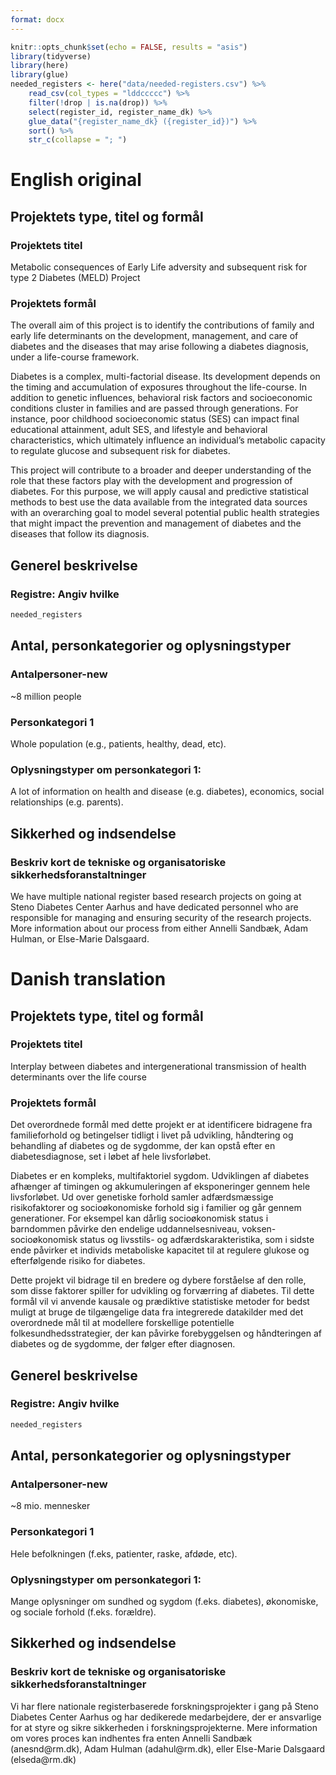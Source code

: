 ```yaml
---
format: docx
---
```


```r
knitr::opts_chunk$set(echo = FALSE, results = "asis")
library(tidyverse)
library(here)
library(glue)
needed_registers <- here("data/needed-registers.csv") %>% 
    read_csv(col_types = "lddccccc") %>% 
    filter(!drop | is.na(drop)) %>% 
    select(register_id, register_name_dk) %>% 
    glue_data("{register_name_dk} ({register_id})") %>% 
    sort() %>% 
    str_c(collapse = "; ") 
```

# English original

## Projektets type, titel og formål

### Projektets titel

Metabolic consequences of Early Life adversity and subsequent risk for
type 2 Diabetes (MELD) Project

### Projektets formål

The overall aim of this project is to identify the contributions of
family and early life determinants on the development, management, and
care of diabetes and the diseases that may arise following a diabetes
diagnosis, under a life-course framework.

Diabetes is a complex, multi-factorial disease. Its development depends
on the timing and accumulation of exposures throughout the life-course.
In addition to genetic influences, behavioral risk factors and
socioeconomic conditions cluster in families and are passed through
generations. For instance, poor childhood socioeconomic status (SES) can
impact final educational attainment, adult SES, and lifestyle and
behavioral characteristics, which ultimately influence an individual's
metabolic capacity to regulate glucose and subsequent risk for diabetes.

This project will contribute to a broader and deeper understanding of
the role that these factors play with the development and progression of
diabetes. For this purpose, we will apply causal and predictive
statistical methods to best use the data available from the integrated
data sources with an overarching goal to model several potential public
health strategies that might impact the prevention and management of
diabetes and the diseases that follow its diagnosis.

## Generel beskrivelse

### Registre: Angiv hvilke

```r
needed_registers
```

## Antal, personkategorier og oplysningstyper

### Antalpersoner-new

\~8 million people

### Personkategori 1

Whole population (e.g., patients, healthy, dead, etc).

### Oplysningstyper om personkategori 1:

A lot of information on health and disease (e.g. diabetes), economics,
social relationships (e.g. parents).

## Sikkerhed og indsendelse

### Beskriv kort de tekniske og organisatoriske sikkerhedsforanstaltninger

We have multiple national register based research projects on going at
Steno Diabetes Center Aarhus and have dedicated personnel who are
responsible for managing and ensuring security of the research projects.
More information about our process from either Annelli Sandbæk, Adam
Hulman, or Else-Marie Dalsgaard.

# Danish translation

## Projektets type, titel og formål

### Projektets titel

Interplay between diabetes and intergenerational transmission of health
determinants over the life course

### Projektets formål

Det overordnede formål med dette projekt er at identificere bidragene
fra familieforhold og betingelser tidligt i livet på udvikling,
håndtering og behandling af diabetes og de sygdomme, der kan opstå efter
en diabetesdiagnose, set i løbet af hele livsforløbet.

Diabetes er en kompleks, multifaktoriel sygdom. Udviklingen af diabetes
afhænger af timingen og akkumuleringen af eksponeringer gennem hele
livsforløbet. Ud over genetiske forhold samler adfærdsmæssige
risikofaktorer og socioøkonomiske forhold sig i familier og går gennem
generationer. For eksempel kan dårlig socioøkonomisk status i barndommen
påvirke den endelige uddannelsesniveau, voksen-socioøkonomisk status og
livsstils- og adfærdskarakteristika, som i sidste ende påvirker et
individs metaboliske kapacitet til at regulere glukose og efterfølgende
risiko for diabetes.

Dette projekt vil bidrage til en bredere og dybere forståelse af den
rolle, som disse faktorer spiller for udvikling og forværring af
diabetes. Til dette formål vil vi anvende kausale og prædiktive
statistiske metoder for bedst muligt at bruge de tilgængelige data fra
integrerede datakilder med det overordnede mål til at modellere
forskellige potentielle folkesundhedsstrategier, der kan påvirke
forebyggelsen og håndteringen af diabetes og de sygdomme, der følger
efter diagnosen.

## Generel beskrivelse

### Registre: Angiv hvilke

```r
needed_registers
```

## Antal, personkategorier og oplysningstyper

### Antalpersoner-new

\~8 mio. mennesker

### Personkategori 1

Hele befolkningen (f.eks, patienter, raske, afdøde, etc).

### Oplysningstyper om personkategori 1:

Mange oplysninger om sundhed og sygdom (f.eks. diabetes), økonomiske, og
sociale forhold (f.eks. forældre).

## Sikkerhed og indsendelse

### Beskriv kort de tekniske og organisatoriske sikkerhedsforanstaltninger

Vi har flere nationale registerbaserede forskningsprojekter i gang på
Steno Diabetes Center Aarhus og har dedikerede medarbejdere, der er
ansvarlige for at styre og sikre sikkerheden i forskningsprojekterne.
Mere information om vores proces kan indhentes fra enten Annelli Sandbæk
(anesnd\@rm.dk), Adam Hulman (adahul\@rm.dk), eller Else-Marie Dalsgaard
(elseda\@rm.dk)
